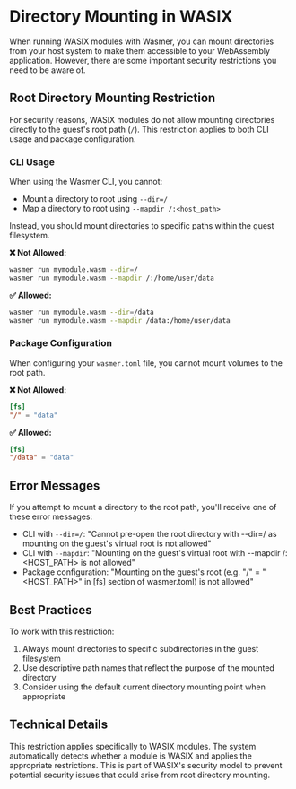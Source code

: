 # Directory Mounting in WASIX

When running WASIX modules with Wasmer, you can mount directories from your host system to make them accessible to your WebAssembly application. However, there are some important security restrictions you need to be aware of.

## Root Directory Mounting Restriction

For security reasons, WASIX modules do not allow mounting directories directly to the guest's root path (`/`). This restriction applies to both CLI usage and package configuration.

### CLI Usage

When using the Wasmer CLI, you cannot:

- Mount a directory to root using `--dir=/`
- Map a directory to root using `--mapdir /:<host_path>`

Instead, you should mount directories to specific paths within the guest filesystem.

**❌ Not Allowed:**
```bash
wasmer run mymodule.wasm --dir=/
wasmer run mymodule.wasm --mapdir /:/home/user/data
```

**✅ Allowed:**
```bash
wasmer run mymodule.wasm --dir=/data
wasmer run mymodule.wasm --mapdir /data:/home/user/data
```

### Package Configuration

When configuring your `wasmer.toml` file, you cannot mount volumes to the root path.

**❌ Not Allowed:**
```toml
[fs]
"/" = "data"
```

**✅ Allowed:**
```toml
[fs]
"/data" = "data"
```

## Error Messages

If you attempt to mount a directory to the root path, you'll receive one of these error messages:

- CLI with `--dir=/`: "Cannot pre-open the root directory with --dir=/ as mounting on the guest's virtual root is not allowed"
- CLI with `--mapdir`: "Mounting on the guest's virtual root with --mapdir /:<HOST_PATH> is not allowed"
- Package configuration: "Mounting on the guest's root (e.g. "/" = "<HOST_PATH>" in [fs] section of wasmer.toml) is not allowed"

## Best Practices

To work with this restriction:

1. Always mount directories to specific subdirectories in the guest filesystem
2. Use descriptive path names that reflect the purpose of the mounted directory
3. Consider using the default current directory mounting point when appropriate

## Technical Details

This restriction applies specifically to WASIX modules. The system automatically detects whether a module is WASIX and applies the appropriate restrictions. This is part of WASIX's security model to prevent potential security issues that could arise from root directory mounting.